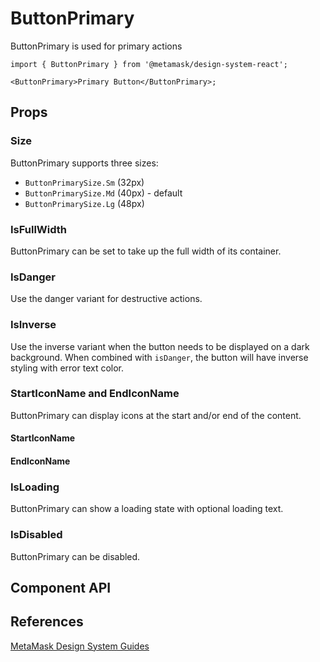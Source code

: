 

# ButtonPrimary

ButtonPrimary is used for primary actions

```tsx
import { ButtonPrimary } from '@metamask/design-system-react';

<ButtonPrimary>Primary Button</ButtonPrimary>;
```

<Canvas of={ButtonPrimaryStories.Default} />

## Props

### Size

ButtonPrimary supports three sizes:

- `ButtonPrimarySize.Sm` (32px)
- `ButtonPrimarySize.Md` (40px) - default
- `ButtonPrimarySize.Lg` (48px)

<Canvas of={ButtonPrimaryStories.Size} />

### IsFullWidth

ButtonPrimary can be set to take up the full width of its container.

<Canvas of={ButtonPrimaryStories.IsFullWidth} />

### IsDanger

Use the danger variant for destructive actions.

<Canvas of={ButtonPrimaryStories.IsDanger} />

### IsInverse

Use the inverse variant when the button needs to be displayed on a dark background. When combined with `isDanger`, the button will have inverse styling with error text color.

<Canvas of={ButtonPrimaryStories.IsInverse} />

### StartIconName and EndIconName

ButtonPrimary can display icons at the start and/or end of the content.

#### StartIconName

<Canvas of={ButtonPrimaryStories.StartIconName} />

#### EndIconName

<Canvas of={ButtonPrimaryStories.EndIconName} />

### IsLoading

ButtonPrimary can show a loading state with optional loading text.

<Canvas of={ButtonPrimaryStories.IsLoading} />

### IsDisabled

ButtonPrimary can be disabled.

<Canvas of={ButtonPrimaryStories.IsDisabled} />

## Component API

<Controls of={ButtonPrimaryStories.Default} />

## References

[MetaMask Design System Guides](https://www.notion.so/MetaMask-Design-System-Guides-Design-f86ecc914d6b4eb6873a122b83c12940)
